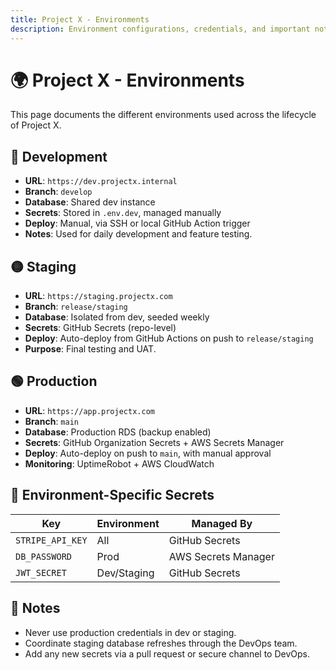 ```yaml
---
title: Project X - Environments
description: Environment configurations, credentials, and important notes
---
```


# 🌍 Project X - Environments

This page documents the different environments used across the lifecycle of Project X.

## 🔵 Development

- **URL**: `https://dev.projectx.internal`
- **Branch**: `develop`
- **Database**: Shared dev instance
- **Secrets**: Stored in `.env.dev`, managed manually
- **Deploy**: Manual, via SSH or local GitHub Action trigger
- **Notes**: Used for daily development and feature testing.

## 🟡 Staging

- **URL**: `https://staging.projectx.com`
- **Branch**: `release/staging`
- **Database**: Isolated from dev, seeded weekly
- **Secrets**: GitHub Secrets (repo-level)
- **Deploy**: Auto-deploy from GitHub Actions on push to `release/staging`
- **Purpose**: Final testing and UAT.

## 🟢 Production

- **URL**: `https://app.projectx.com`
- **Branch**: `main`
- **Database**: Production RDS (backup enabled)
- **Secrets**: GitHub Organization Secrets + AWS Secrets Manager
- **Deploy**: Auto-deploy on push to `main`, with manual approval
- **Monitoring**: UptimeRobot + AWS CloudWatch

## 🔐 Environment-Specific Secrets

| Key              | Environment | Managed By         |
|------------------|-------------|--------------------|
| `STRIPE_API_KEY` | All         | GitHub Secrets     |
| `DB_PASSWORD`    | Prod        | AWS Secrets Manager|
| `JWT_SECRET`     | Dev/Staging | GitHub Secrets     |

## 📝 Notes

- Never use production credentials in dev or staging.
- Coordinate staging database refreshes through the DevOps team.
- Add any new secrets via a pull request or secure channel to DevOps.

